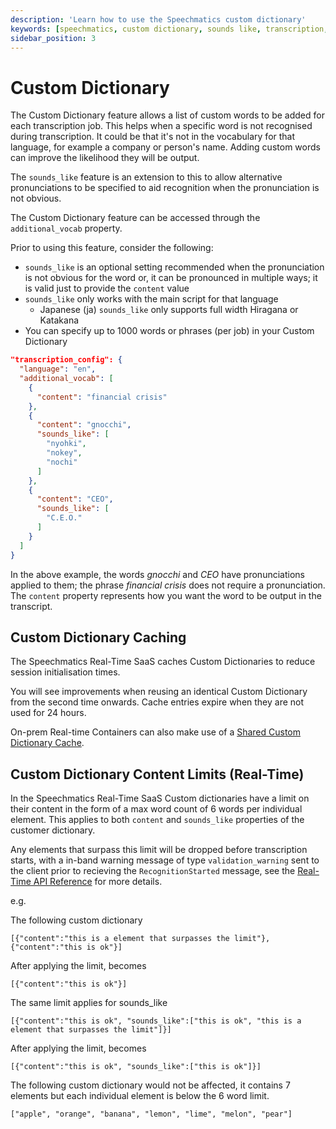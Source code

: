 ```yaml
---
description: 'Learn how to use the Speechmatics custom dictionary'
keywords: [speechmatics, custom dictionary, sounds like, transcription, speech recognition, asr]
sidebar_position: 3
---
```


# Custom Dictionary

The Custom Dictionary feature allows a list of custom words to be added for each transcription job. This helps when a specific word is not recognised during transcription. It could be that it's not in the vocabulary for that language, for example a company or person's name. Adding custom words can improve the likelihood they will be output.

The `sounds_like` feature is an extension to this to allow alternative pronunciations to be specified to aid recognition when the pronunciation is not obvious.

The Custom Dictionary feature can be accessed through the `additional_vocab` property.

Prior to using this feature, consider the following:

- `sounds_like` is an optional setting recommended when the pronunciation is not obvious for the word or, it can be pronounced in multiple ways; it is valid just to provide the `content` value
- `sounds_like` only works with the main script for that language
  - Japanese (ja) `sounds_like` only supports full width Hiragana or Katakana
- You can specify up to 1000 words or phrases (per job) in your Custom Dictionary

```json
"transcription_config": {
  "language": "en",
  "additional_vocab": [
    {
      "content": "financial crisis"
    },
    {
      "content": "gnocchi",
      "sounds_like": [
        "nyohki",
        "nokey",
        "nochi"
      ]
    },
    {
      "content": "CEO",
      "sounds_like": [
        "C.E.O."
      ]
    }
  ]
}
```

In the above example, the words _gnocchi_ and _CEO_ have pronunciations applied to them; the phrase _financial crisis_ does not require a pronunciation. The `content` property represents how you want the word to be output in the transcript.

## Custom Dictionary Caching
The Speechmatics Real-Time SaaS caches Custom Dictionaries to reduce session initialisation times. 

You will see improvements when reusing an identical Custom Dictionary from the second time onwards. Cache entries expire when they are not used for 24 hours.

On-prem Real-time Containers can also make use of a [Shared Custom Dictionary Cache](/deployments/container/cpu-speech-to-text#how-to-use-a-shared-custom-dictionary-cache).

## Custom Dictionary Content Limits (Real-Time)

In the Speechmatics Real-Time SaaS Custom dictionaries have a limit on their content in the form of a max word count of 6 words per individual element. This applies to both `content` and `sounds_like` properties of the customer dictionary. 

Any elements that surpass this limit will be dropped before transcription starts, with a in-band warning message of type `validation_warning` sent to the client prior to recieving the `RecognitionStarted` message, see the [Real-Time API Reference](/api-ref/realtime-transcription-websocket#warning) for more details.

e.g. 

The following custom dictionary

```
[{"content":"this is a element that surpasses the limit"}, {"content":"this is ok"}]
```

After applying the limit, becomes

```
[{"content":"this is ok"}]
``` 

The same limit applies for sounds_like

```
[{"content":"this is ok", "sounds_like":["this is ok", "this is a element that surpasses the limit"]}]
```

After applying the limit, becomes

```
[{"content":"this is ok", "sounds_like":["this is ok"]}]
```

The following custom dictionary would not be affected, it contains 7 elements but each individual element is below the 6 word limit.

```
["apple", "orange", "banana", "lemon", "lime", "melon", "pear"]
```